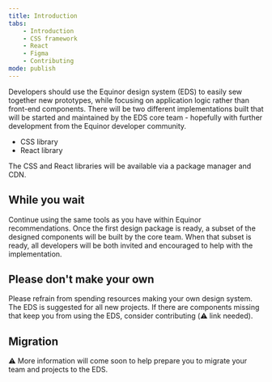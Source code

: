 ```yaml
---
title: Introduction
tabs:
    - Introduction
    - CSS framework
    - React
    - Figma
    - Contributing
mode: publish
---
```



Developers should use the Equinor design system (EDS) to easily sew together new prototypes, while focusing on application logic rather than front-end components. 
There will be two different implementations built that will be started and maintained by the EDS core team - hopefully with further development from the Equinor developer community.

* CSS library
* React library

The CSS and React libraries will be available via a package manager and CDN.


## While you wait
Continue using the same tools as you have within Equinor recommendations. Once the first design package is ready, a subset of the designed components will be built by the core team. When that subset is ready, all developers will be both invited and encouraged to help with the implementation.


## Please don't make your own

Please refrain from spending resources making your own design system. 
The EDS is suggested for all new projects. 
If there are components missing that keep you from using the EDS, consider contributing (:warning: link needed). 


## Migration 

:warning: More information will come soon to help prepare you to migrate your team and projects to the EDS. 
